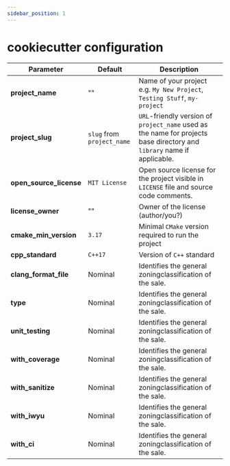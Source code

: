```yaml
---
sidebar_position: 1
---
```


# cookiecutter configuration

| Parameter               | Default                    | Description                                                                                                             |
|-------------------------|----------------------------|-------------------------------------------------------------------------------------------------------------------------|
| **project_name**        | ""                         | Name of your project e.g. `My New Project`, `Testing Stuff`, `my-project`                                               |
| **project_slug**        | `slug` from `project_name` | `URL`-friendly version of `project_name` used as the name for projects base directory and `library` name if applicable. |
| **open_source_license** | `MIT License`              | Open source license for the project visible in `LICENSE` file and source code comments.                                 |
| **license_owner**       | ""                         | Owner of the license (author/you?)                                                                                      |
| **cmake_min_version**   | `3.17`                     | Minimal `CMake` version required to run the project                                                                     |
| **cpp_standard**        | `C++17`                    | Version of `C++` standard                                                                                               |
| **clang_format_file**   | Nominal                    | Identifies the general zoningclassification of the sale.                                                                |
| **type**                | Nominal                    | Identifies the general zoningclassification of the sale.                                                                |
| **unit_testing**        | Nominal                    | Identifies the general zoningclassification of the sale.                                                                |
| **with_coverage**       | Nominal                    | Identifies the general zoningclassification of the sale.                                                                |
| **with_sanitize**       | Nominal                    | Identifies the general zoningclassification of the sale.                                                                |
| **with_iwyu**           | Nominal                    | Identifies the general zoningclassification of the sale.                                                                |
| **with_ci**             | Nominal                    | Identifies the general zoningclassification of the sale.                                                                |









